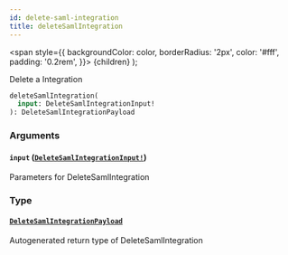 ```yaml
---
id: delete-saml-integration
title: deleteSamlIntegration
---
```


<span
style={{
      backgroundColor: color,
      borderRadius: '2px',
      color: '#fff',
      padding: '0.2rem',
    }}>
{children}
</span>
);

Delete a Integration

```graphql
deleteSamlIntegration(
  input: DeleteSamlIntegrationInput!
): DeleteSamlIntegrationPayload

```

### Arguments

#### `input` ([`DeleteSamlIntegrationInput!`](/api/inputs/delete-saml-integration-input))

Parameters for DeleteSamlIntegration

### Type

#### [`DeleteSamlIntegrationPayload`](/api/objects/delete-saml-integration-payload)

Autogenerated return type of DeleteSamlIntegration
